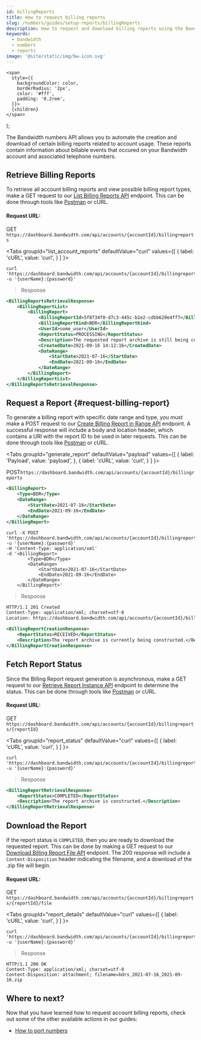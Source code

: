 ```yaml
---
id: billingReports
title: How to request billing reports
slug: /numbers/guides/setup-reports/billingReports
description: How to request and download billing reports using the Bandwidth APIs
keywords:
  - bandwidth
  - numbers
  - reports
image: '@site/static/img/bw-icon.svg'
---
```




    <span
      style={{
        backgroundColor: color,
        borderRadius: '2px',
        color: '#fff',
        padding: '0.2rem',
      }}>
      {children}
    </span>
  );

The Bandwidth numbers API allows you to automate the creation and download of certain billing reports related to account usage.
These reports contain information about billable events that occured on your Bandwidth account and associated telephone numbers.

## Retrieve Billing Reports

To retrieve all account billing reports and view possible billing report types, make a <Highlight color="#00bf8c">GET</Highlight> request to our [List Billing Reports API](../../../../../apis/numbers/#tag/Reports/operation/GetBillingReportByType) endpoint.
This can be done through tools like [Postman](https://github.com/Bandwidth/postman) or cURL.

#### Request URL:

<p><Highlight color="#00bf8c">GET</Highlight> <code>https://dashboard.bandwidth.com/api/accounts/{accountId}/billingreports</code></p>

<Tabs
groupId="list_account_reports"
defaultValue="curl"
values={[
    { label: 'cURL', value: 'curl', }
]
}>

<TabItem value="curl">

```cURL
curl 'https://dashboard.bandwidth.com/api/accounts/{accountId}/billingreports'
-u '{userName}:{password}'
```

> Response

```xml
<BillingReportsRetrievalResponse>
    <BillingReportList>
        <BillingReport>
            <BillingReportId>5f8734f0-d7c3-445c-b1e2-cdbb620e4ff7</BillingReportId>
            <BillingReportKind>BDR</BillingReportKind>
            <UserId>some_user</UserId>
            <ReportStatus>PROCESSING</ReportStatus>
            <Description>The requested report archive is still being constructed, please check back later.</Description>
            <CreatedDate>2021-09-16 14:12:16</CreatedDate>
            <DateRange>
                <StartDate>2021-07-16</StartDate>
                <EndDate>2021-09-16</EndDate>
            </DateRange>
        </BillingReport>
    </BillingReportList>
</BillingReportsRetrievalResponse>
```

</TabItem>
</Tabs>

## Request a Report {#request-billing-report}

To generate a billing report with specific date range and type, you must make a <Highlight color="#079CEE">POST</Highlight> request to our [Create Billing Report in Range API](../../../../../apis/numbers/#tag/Reports/operation/CreateBillingReport) endpoint.
A successful response will include a body and location header, which contains a URI with the report ID to be used in later requests.
This can be done through tools like [Postman](https://github.com/Bandwidth/postman) or cURL.

<Tabs
groupId="generate_report"
defaultValue="payload"
values={[
    { label: 'Payload', value: 'payload', },
    { label: 'cURL', value: 'curl', }
]
}>

<TabItem value="payload">

<p><Highlight color="#079CEE">POST</Highlight><code>https://dashboard.bandwidth.com/api/accounts/{accountId}/billingreports</code></p>

```xml
<BillingReport>
    <Type>BDR</Type>
    <DateRange>
        <StartDate>2021-07-16</StartDate>
        <EndDate>2021-09-16</EndDate>
    </DateRange>
</BillingReport>
```
</TabItem>

<TabItem value="curl">

```cURL
curl -X POST 'https://dashboard.bandwidth.com/api/accounts/{accountId}/billingreports'
-u '{userName}:{password}'
-H 'Content-Type: application/xml'
-d '<BillingReport>
        <Type>BDR</Type>
        <DateRange>
            <StartDate>2021-07-16</StartDate>
            <EndDate>2021-09-16</EndDate>
        </DateRange>
    </BillingReport>'
```

</TabItem>
</Tabs>

> Response

```xml
HTTP/1.1 201 Created
Content-Type: application/xml; charset=utf-8
Location: https://dashboard.bandwidth.com/api/accounts/{accountId}/billingreports/a12b456c8-abcd-1a3b-a1b2-0a2b4c6d8e0f2

<BillingReportCreationResponse>
    <ReportStatus>RECEIVED</ReportStatus>
    <Description>The report archive is currently being constructed.</Description>
</BillingReportCreationResponse>
```

## Fetch Report Status

Since the Billing Report request generation is asynchronous, make a <Highlight color="#00bf8c">GET</Highlight> request to our [Retrieve Report Instance API](../../../../../apis/numbers#tag/Reports/operation/GetBillingReportStatus) endpoint to determine the status.
This can be done through tools like [Postman](https://github.com/Bandwidth/postman) or cURL.

#### Request URL:

<p><Highlight color="#00bf8c">GET</Highlight> <code>https://dashboard.bandwidth.com/api/accounts/{accountId}/billingreports/{reportId}</code></p>

<Tabs
groupId="report_status"
defaultValue="curl"
values={[
    { label: 'cURL', value: 'curl', }
]
}>

<TabItem value="curl">

```cURL
curl 'https://dashboard.bandwidth.com/api/accounts/{accountId}/billingreports/{reportId}'
-u '{userName}:{password}'
```

> Response

```xml
<BillingReportRetrievalResponse>
    <ReportStatus>COMPLETED</ReportStatus>
    <Description>The report archive is constructed.</Description>
</BillingReportRetrievalResponse>
```

</TabItem>
</Tabs>

## Download the Report

If the report status is `COMPLETED`, then you are ready to download the requested report.
This can be done by making a <Highlight color="#00bf8c">GET</Highlight> request to our [Download Billing Report File API](../../../../../apis/numbers#tag/Reports/operation/DownloadBillingReport) endpoint.
The 200 response will include a `Content-Disposition` header indicating the filename, and a download of the .zip file will begin.

#### Request URL:

<p><Highlight color="#00bf8c">GET</Highlight> <code>https://dashboard.bandwidth.com/api/accounts/{accountId}/billingreports/{reportId}/file</code></p>


<Tabs
groupId="report_details"
defaultValue="curl"
values={[
    { label: 'cURL', value: 'curl', }
]
}>

<TabItem value="curl">

```cURL
curl 'https://dashboard.bandwidth.com/api/accounts/{accountId}/billingreports/{reportId}/file'
-u '{userName}:{password}'
```

> Response

```http
HTTP/1.1 200 OK
Content-Type: application/xml; charset=utf-8
Content-Disposition: attachment; filename=bdrs_2021-07-16_2021-09-16.zip
```

</TabItem>
</Tabs>


## Where to next?
Now that you have learned how to request account billing reports, check out some of the other available actions in our guides:
- [How to port numbers](/docs/numbers/guides/porting/portingNumbers//)
